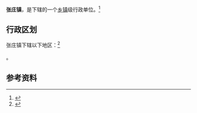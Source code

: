 {{中国乡级行政区|37/14/82/102/000}}

'''张庄镇'''，是{{PRC admin/fullname|37/14/82/102/000|3}}下辖的一个[[乡镇|乡镇]]级行政单位。<ref>{{PRC admin/ref sgc|{{PRC admin/parent|37/14/82/102/000}}}}</ref>

== 行政区划 ==

张庄镇下辖以下地区：<ref>{{PRC admin/ref sgc|37/14/82/102/000}}</ref>

{{PRC admin/children|37/14/82/102/000}}。

== 参考资料 ==

{{reflist}}

{{行政区划小作品}}
{{PRC admin/navcat|37/14/82/102/000}}